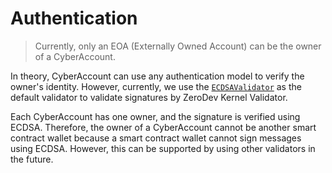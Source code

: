 # Authentication

> Currently, only an EOA (Externally Owned Account) can be the owner of a CyberAccount.

In theory, CyberAccount can use any authentication model to verify the owner's identity. However, currently, we use the [`ECDSAValidator`](https://github.com/zerodevapp/kernel/blob/main/src/validator/ECDSAValidator.sol) as the default validator to validate signatures by ZeroDev Kernel Validator.

Each CyberAccount has one owner, and the signature is verified using ECDSA. Therefore, the owner of a CyberAccount cannot be another smart contract wallet because a smart contract wallet cannot sign messages using ECDSA. However, this can be supported by using other validators in the future.